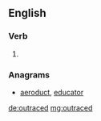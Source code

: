 ==English==

===Verb===
{{head|en}}

# {{en-past of|outrace}}

===Anagrams===
* [[aeroduct#English|aeroduct]], [[educator#English|educator]]

[[de:outraced]]
[[mg:outraced]]
